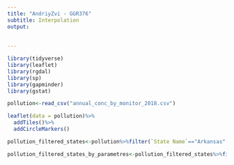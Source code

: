 ```yaml
---
title: "AndriyZvi - GGR376"
subtitle: Interpolation
output:
 
  
---
```

```r
library(tidyverse)
library(leaflet)
library(rgdal)
library(sp)
library(gapminder)
library(gstat)
```




```r
pollution<-read_csv("annual_conc_by_monitor_2018.csv")
```
```r
leaflet(data = pollution)%>% 
  addTiles()%>%
  addCircleMarkers()
```

```r
pollution_filtered_states<-pollution%>%filter(`State Name`=="Arkansas"| `State Name`=="Tennessee" | `State Name`=="Louisiana" | `State Name`=="Oklahoma" | `State Name`== "Texas" )
```

```r
pollution_filtered_states_by_parametres<-pollution_filtered_states%>%filter(`Parameter Name`=="Nitrogen dioxide (NO2)"| `Parameter Name`=="Ozone" | `Parameter Name`=="PM2.5 Total Atmospheric"& `Sample Duration`=="24-HR BLK AVG")
```



